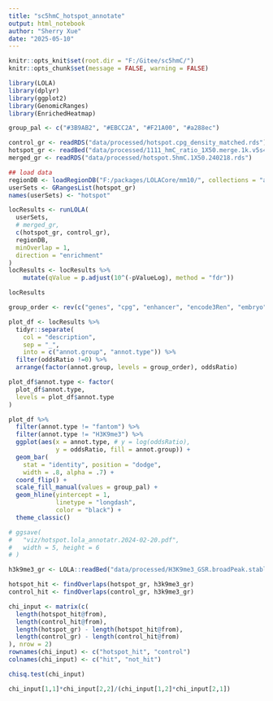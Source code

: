 ```yaml
---
title: "sc5hmC_hotspot_annotate"
output: html_notebook
author: "Sherry Xue"
date: "2025-05-10"
---
```


```r
knitr::opts_knit$set(root.dir = "F:/Gitee/sc5hmC/")
knitr::opts_chunk$set(message = FALSE, warning = FALSE)

library(LOLA)
library(dplyr)
library(ggplot2)
library(GenomicRanges)
library(EnrichedHeatmap)
```

```r
group_pal <- c("#3B9AB2", "#EBCC2A", "#F21A00", "#a288ec")
```

```r
control_gr <- readRDS("data/processed/hotspot.cpg_density_matched.rds")
hotspot_gr <- readBed("data/processed/1111_hmC_ratio_1X50.merge.1k.v5s4.hotspot.bed")
merged_gr <- readRDS("data/processed/hotspot.5hmC.1X50.240218.rds")
```

```r
## load data
regionDB <- loadRegionDB("F:/packages/LOLACore/mm10/", collections = "annotatr")
userSets <- GRangesList(hotspot_gr)
names(userSets) <- "hotspot"

locResults <- runLOLA(
  userSets,
  # merged_gr,
  c(hotspot_gr, control_gr),
  regionDB,
  minOverlap = 1,
  direction = "enrichment"
)
locResults <- locResults %>% 
    mutate(qValue = p.adjust(10^(-pValueLog), method = "fdr"))

locResults
```

```r
group_order <- rev(c("genes", "cpg", "enhancer", "encode3Ren", "embryo"))

plot_df <- locResults %>% 
  tidyr::separate(
    col = "description",
    sep = "_",
    into = c("annot.group", "annot.type")) %>%
  filter(oddsRatio !=0) %>%
  arrange(factor(annot.group, levels = group_order), oddsRatio)

plot_df$annot.type <- factor(
  plot_df$annot.type,
  levels = plot_df$annot.type
)

plot_df %>%
  filter(annot.type != "fantom") %>%
  filter(annot.type != "H3K9me3") %>%
  ggplot(aes(x = annot.type, # y = log(oddsRatio),
             y = oddsRatio, fill = annot.group)) +
  geom_bar(
    stat = "identity", position = "dodge",
    width = .8, alpha = .7) +
  coord_flip() +
  scale_fill_manual(values = group_pal) +
  geom_hline(yintercept = 1,
             linetype = "longdash",
             color = "black") +
  theme_classic()

# ggsave(
#   "viz/hotspot.lola_annotatr.2024-02-20.pdf",
#   width = 5, height = 6
# )
```

```r
h3k9me3_gr <- LOLA::readBed("data/processed/H3K9me3_GSR.broadPeak.stable.bed")

hotspot_hit <- findOverlaps(hotspot_gr, h3k9me3_gr)
control_hit <- findOverlaps(control_gr, h3k9me3_gr)

chi_input <- matrix(c(
  length(hotspot_hit@from),
  length(control_hit@from),
  length(hotspot_gr) - length(hotspot_hit@from),
  length(control_gr) - length(control_hit@from)
), nrow = 2)
rownames(chi_input) <- c("hotspot_hit", "control")
colnames(chi_input) <- c("hit", "not_hit")

chisq.test(chi_input)

chi_input[1,1]*chi_input[2,2]/(chi_input[1,2]*chi_input[2,1])
```

